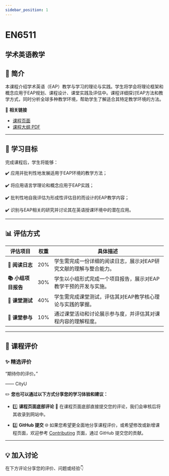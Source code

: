```yaml
---
sidebar_position: 1
---
```


# EN6511
## 学术英语教学

## **📘 简介**
本课程介绍学术英语（EAP）教学与学习的理论与实践。学生将学会将理论框架和概念应用于EAP规划、课程设计、课堂实践及评估中。课程详细探讨EAP方法和教学方式，同时分析全球多种教学环境，帮助学生了解适合其特定教学环境的方法。

🔗 **相关链接**
- [课程页面](https://www.cityu.edu.hk/catalogue/pg/202425/course/EN6511.htm)
- [课程大纲 PDF](https://www.cityu.edu.hk/catalogue/pg/202425/course/EN6511.pdf)

---

## **🎯 学习目标**

完成课程后，学生将能够：

✔️ 应用并批判性地发展适用于EAP环境的教学方法；

✔️ 将应用语言学理论和概念应用于EAP实践；

✔️ 批判性地自我评估为形成性评估目的而设计的EAP教学内容；

✔️ 识别与EAP相关的研究并讨论其在英语授课环境中的潜在应用。

---

## **📊 评估方式**

| **评估项目**            | **权重** | **具体描述**                                                                                     |
|------------------------|---------|-----------------------------------------------------------------------------------------------|
| **📖 阅读日志**         | 20%     | 学生需完成一份详细的阅读日志，展示对EAP研究文献的理解与整合能力。                                          |
| **📚 小组项目报告**      | 30%     | 学生以小组形式完成一个项目报告，展示对EAP教学干预的开发与实施。                                               |
| **📝 课堂测试**          | 40%     | 学生需完成课堂测试，评估其对EAP教学核心理论与实践的掌握。                                                    |
| **💬 课堂参与**          | 10%     | 通过课堂活动和讨论展示参与度，并评估其对课程内容的理解程度。                                                  |

---

## **💬 课程评价**

### ✨ **精选评价**
<div className={commentStyles.commentBox}>
    <p className={commentStyles.commentText}>
        “期待你的评价。”
    </p>
    <p className={commentStyles.commentAuthor}>—— CityU</p>
</div>

✏️ **您也可以通过以下方式分享您的学习体验和建议：**

- 1️⃣ **课程页面底部评论**
💬 在课程页面底部直接提交您的评论，我们会审核后将其收录到网站中。

- 2️⃣ **GitHub 提交**
🌐 如果您希望更全面地分享课程评价，或希望修改或新增课程页面，欢迎参考 [Contributing](https://penjc.github.io/cityU-navigator/contributing) 页面，通过 GitHub 提交您的贡献。

---

## **💡 加入讨论**

在下方评论分享您的评价、问题或经验👇
<Utterances />

